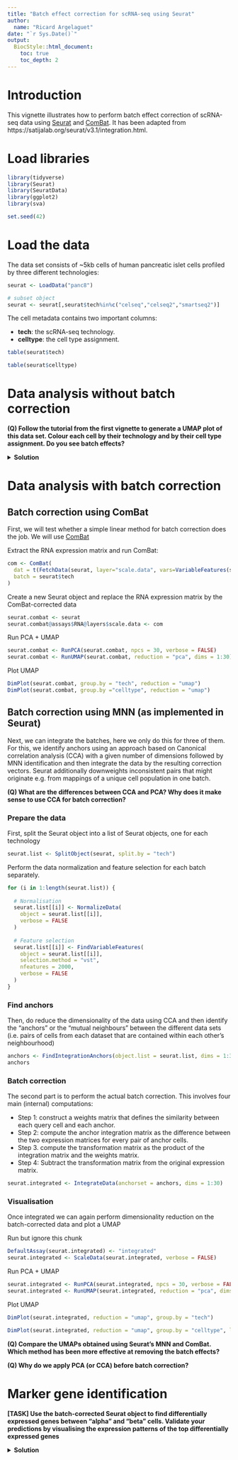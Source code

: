 ```yaml
---
title: "Batch effect correction for scRNA-seq using Seurat"
author: 
  name: "Ricard Argelaguet"
date: "`r Sys.Date()`"
output:
  BiocStyle::html_document:
    toc: true
    toc_depth: 2
---
```



# Introduction

This vignette illustrates how to perform batch effect correction of scRNA-seq data using [Seurat](https://satijalab.org/seurat/) and [ComBat](https://academic.oup.com/nargab/article/2/3/lqaa078/5909519). It has been adapted from https://satijalab.org/seurat/v3.1/integration.html. 

# Load libraries

```r
library(tidyverse)
library(Seurat)
library(SeuratData)
library(ggplot2)
library(sva)

set.seed(42)
```

# Load the data

The data set consists of ~5kb cells of human pancreatic islet cells profiled by three different technologies:

```r
seurat <- LoadData("panc8")

# subset object
seurat <- seurat[,seurat$tech%in%c("celseq","celseq2","smartseq2")]
```

The cell metadata contains two important columns:  

- **tech**: the scRNA-seq technology.  
- **celltype**: the cell type assignment.  

```r
table(seurat$tech)
```

```r
table(seurat$celltype)
```

# Data analysis without batch correction

**(Q) Follow the tutorial from the first vignette to generate a UMAP plot of this data set. Colour each cell by their technology and by their cell type assignment. Do you see batch effects?**


<details>
  <summary>**Solution**</summary>
  
```r
seurat <- NormalizeData(seurat)
seurat <- FindVariableFeatures(seurat)
seurat <- ScaleData(seurat)
seurat <- RunPCA(seurat, npcs = 30, verbose = FALSE)
seurat <- RunUMAP(seurat, reduction = "pca", dims = 1:30)
DimPlot(seurat, group.by = "tech", reduction = "umap")
DimPlot(seurat, group.by ="celltype", reduction = "umap")
```

</details>

# Data analysis with batch correction

## Batch correction using ComBat

First, we will test whether a simple linear method for batch correction does the job. We will use [ComBat](https://academic.oup.com/nargab/article/2/3/lqaa078/5909519)

Extract the RNA expression matrix and run ComBat:
```r
com <- ComBat(
  dat = t(FetchData(seurat, layer="scale.data", vars=VariableFeatures(seurat))), 
  batch = seurat$tech
)
```

Create a new Seurat object and replace the RNA expression matrix by the ComBat-corrected data
```r
seurat.combat <- seurat
seurat.combat@assays$RNA@layers$scale.data <- com
```

Run PCA + UMAP
```r
seurat.combat <- RunPCA(seurat.combat, npcs = 30, verbose = FALSE)
seurat.combat <- RunUMAP(seurat.combat, reduction = "pca", dims = 1:30)
```

Plot UMAP
```r
DimPlot(seurat.combat, group.by = "tech", reduction = "umap")
DimPlot(seurat.combat, group.by ="celltype", reduction = "umap")
```


## Batch correction using MNN (as implemented in Seurat)

Next, we can integrate the batches, here we only do this for three of them. For this, we identify anchors using an approach based on Canonical correlation analysis (CCA) with a given number of dimensions followed by MNN identification and then integrate the data by the resulting correction vectors. Seurat additionally downweights inconsistent pairs that might originate e.g. from mappings of a unique cell population in one batch.  

**(Q) What are the differences between CCA and PCA? Why does it make sense to use CCA for batch correction?**  

### Prepare the data

First, split the Seurat object into a list of Seurat objects, one for each technology
```r
seurat.list <- SplitObject(seurat, split.by = "tech")
```

Perform the data normalization and feature selection for each batch separately.
```r
for (i in 1:length(seurat.list)) {
  
  # Normalisation
  seurat.list[[i]] <- NormalizeData(
    object = seurat.list[[i]], 
    verbose = FALSE
  )
  
  # Feature selection
  seurat.list[[i]] <- FindVariableFeatures(
    object = seurat.list[[i]],
    selection.method = "vst",
    nfeatures = 2000, 
    verbose = FALSE
  )
}
```

### Find anchors

Then, do reduce the dimensionality of the data using CCA and then identify the "anchors" or the "mutual neighbours" between the different data sets (i.e. pairs of cells from each dataset that are contained within each other's neighbourhood)
```r
anchors <- FindIntegrationAnchors(object.list = seurat.list, dims = 1:30)
anchors
```

### Batch correction

The second part is to perform the actual batch correction. This involves four main (internal) computations:  

- Step 1: construct a weights matrix that defines the similarity between each query cell and each anchor.  
- Step 2: compute the anchor integration matrix as the difference between the two expression matrices for every pair of anchor cells.  
- Step 3. compute the transformation matrix as the product of the integration matrix and the weights matrix.  
- Step 4: Subtract the transformation matrix from the original expression matrix.  

```r
seurat.integrated <- IntegrateData(anchorset = anchors, dims = 1:30)
```

### Visualisation

Once integrated we can again perform dimensionality reduction on the batch-corrected data and plot a UMAP

Run but ignore this chunk
```r
DefaultAssay(seurat.integrated) <- "integrated"
seurat.integrated <- ScaleData(seurat.integrated, verbose = FALSE)
```

Run PCA + UMAP
```r
seurat.integrated <- RunPCA(seurat.integrated, npcs = 30, verbose = FALSE)
seurat.integrated <- RunUMAP(seurat.integrated, reduction = "pca", dims = 1:30)
```

Plot UMAP
```r
DimPlot(seurat.integrated, reduction = "umap", group.by = "tech")
```


```r
DimPlot(seurat.integrated, reduction = "umap", group.by = "celltype", label = TRUE) + NoLegend()
```

**(Q) Compare the UMAPs obtained using Seurat's MNN and ComBat. Which method has been more effective at removing the batch effects?**

**(Q) Why do we apply PCA (or CCA) before batch correction?**

# Marker gene identification

**[TASK] Use the batch-corrected Seurat object to find differentially expressed genes between "alpha" and "beta" cells. Validate your predictions by visualising the expression patterns of the top differentially expressed genes**

<details>
  <summary>**Solution**</summary>
  
```r
# Option 1
Idents(seurat.integrated) <- "celltype"
diff.genes <- FindMarkers(seurat.integrated, ident.1 = "alpha", ident.2 = "beta")

# Option 2
alpha.cells <- colnames(seurat)[seurat$celltype=="alpha"]
beta.cells <- colnames(seurat)[seurat$celltype=="beta"]
diff.genes <- FindMarkers(GetAssay(seurat.integrated), cells.1 = alpha.cells, cells.2 = beta.cells)
```


```r
genes.to.plot <- rownames(head(diff.genes,n=4))
VlnPlot(seurat.integrated, features=genes.to.plot[1])
```

Plot UMAP coloured by gene expression of marker genes of cluster 3
```r
FeaturePlot(seurat.integrated, features = genes.to.plot, reduction="umap")
```

</details>
